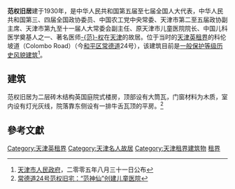 {{天津历史风貌建筑 |
省区市 = 天津市 |
名称 = 范权旧居 |
图片 = [[File:常德道24号.jpg|200px]] |
编号 = 0130021 |
等级 = 一般保护 |
时代 = 1930年|
所在 = [[天津市|天津市]][[和平区_(天津市)|和平区]] |
公布 = 2005年8月31日 |
}}
'''范权旧居'''建于1930年，是中华人民共和国第五届至七届全国人大代表，中华人民共和国第三、四届全国政协委员、中国农工党中央常委、天津市第二至五届政协副主席、天津市第九至十一届人大常委会副主任、原天津市儿童医院院长、中国儿科医学奠基人之一、著名医师[[范权|-{范}-权]]在[[天津|天津]]的故居。位于当时的[[天津英租界|天津英租界]]的科伦坡道（Colombo Road）（今[[和平区_(天津市)|和平区]][[常德道|常德道]]24号），该建筑目前是[[天津历史风貌建筑|一般保护等级历史风貌建筑]]<ref>[[天津市人民政府|天津市人民政府]]，二零零五年八月三十一日公布</ref>。

== 建筑 ==
范权旧居为二层砖木结构英国庭院式楼房，顶部设有大筒瓦，门窗材料为木质，室内设有灯光灰线，院落靠东侧设有一排牛舌瓦顶的平房。<ref>[http://cul.sohu.com/20100421/n271647711.shtml 常德道24号范权旧宅：“范神仙”创建儿童医院]</ref>

== 參考文獻 ==
<div class="references-small">
<references />
</div>

{{天津市名人故居}}

[[Category:天津英租界|Category:天津英租界]]
[[Category:天津名人故居|Category:天津名人故居]]
[[Category:天津租界建筑物|Category:天津租界建筑物]]
[[Category:中国近代建筑|租界]]